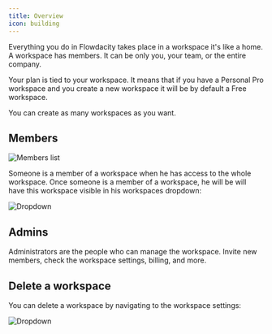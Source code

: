 ```yaml
---
title: Overview
icon: building
---
```


Everything you do in Flowdacity takes place in a workspace it's like a home. A workspace has members. It can be only you, your team, or the entire company.

Your plan is tied to your workspace. It means that if you have a Personal Pro workspace and you create a new workspace it will be by default a Free workspace.

You can create as many workspaces as you want.

## Members

<Frame>
  <img src="/images/workspace/members.png" alt="Members list" />
</Frame>

Someone is a member of a workspace when he has access to the whole workspace. Once someone is a member of a workspace, he will be will have this workspace visible in his workspaces dropdown:

<Frame>
  <img src="/images/workspace/workspaces-dropdown.png" alt="Dropdown" />
</Frame>

## Admins

Administrators are the people who can manage the workspace. Invite new members, check the workspace settings, billing, and more.

## Delete a workspace

You can delete a workspace by navigating to the workspace settings:

<Frame>
  <img src="/images/workspace/delete.png" alt="Dropdown" />
</Frame>
